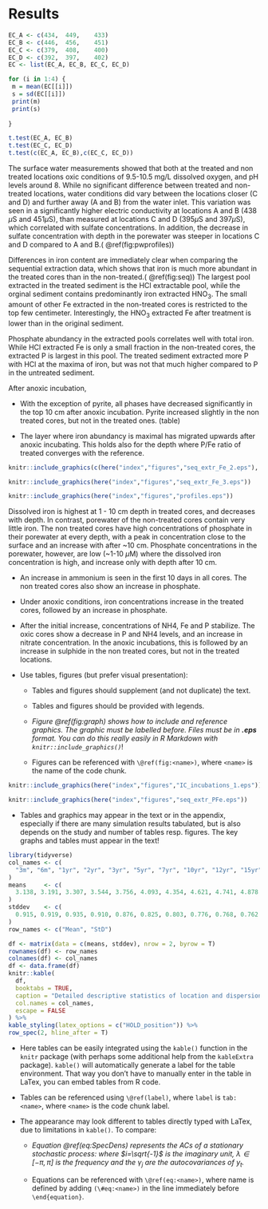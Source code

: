 # Results


```r

EC_A <- c(434,	449,	433)
EC_B <- c(446,	456,	451)
EC_C <- c(379,	408,	400)
EC_D <- c(392,	397,	402)
EC <- list(EC_A, EC_B, EC_C, EC_D)

for (i in 1:4) {
 m = mean(EC[[i]])
 s = sd(EC[[i]])
 print(m)
 print(s)
  
}

t.test(EC_A, EC_B)
t.test(EC_C, EC_D)
t.test(c(EC_A, EC_B),c(EC_C, EC_D))
```

The \textit{in situ} surface water measurements showed that both at the treated and non treated locations oxic conditions of 9.5-10.5 mg/L dissolved oxygen, and pH levels around 8. While no significant difference between treated and non-treated locations, water conditions did vary between the locations closer (C and D) and further away (A and B) from the water inlet. This variation was seen in a  significantly higher electric conductivity at locations A and B (438 $\mu$S and 451$\mu$S), than measured at locations C and D (395$\mu$S and 397$\mu$S), which correlated with sulfate concentrations. In addition, the decrease in sulfate concentration with depth in the porewater was steeper in locations C and D compared to A and B.( \@ref(fig:pwprofiles))

Differences in iron content are immediately clear when comparing the sequential extraction data, which shows that iron is much more abundant in the treated cores than in the non-treated.( \@ref(fig:seq)) The largest pool extracted in the treated sediment is the HCl extractable pool, while the orginal sediment contains predominantly iron extracted HNO$_3$. The small amount of other Fe extracted in the non-treated cores is restricted to the top few centimeter. Interestingly, the HNO$_3$ extracted Fe after treatment is lower than in the original sediment.

Phosphate abundancy in the extracted pools correlates well with total iron. While HCl extracted Fe is only a small fraction in the non-treated cores, the extracted P is largest in this pool. The treated sediment extracted more P with HCl at the maxima of iron, but was not that much higher compared to P in the untreated sediment.

After anoxic incubation, 

* With the exception of pyrite, all phases have decreased significantly in the top 10 cm after anoxic incubation. Pyrite increased slightly in the non treated cores, but not in the treated ones. (table)

* The layer where iron abundancy is maximal has migrated upwards after anoxic incubating. This holds also for the depth where P/Fe ratio of treated converges with the reference.


```r
knitr::include_graphics(c(here("index","figures","seq_extr_Fe_2.eps"), here("index","figures","seq_extr_Fe_3.eps")))
```

```r
knitr::include_graphics(here("index","figures","seq_extr_Fe_3.eps"))
```

 
```r
knitr::include_graphics(here("index","figures","profiles.eps"))
```


Dissolved iron is highest at 1 - 10 cm depth in treated cores, and decreases with depth. In contrast, porewater of the non-treated cores contain very little iron. The non treated cores have high concentrations of phosphate in their porewater at every depth, with a peak in concentration close to the surface and an increase with after ~10 cm. Phosphate concentrations in the porewater, however, are low (~1-10 $\mu$M) where the dissolved iron concentration is high, and increase only with depth after 10 cm. 

* An increase in ammonium is seen in the first 10 days in all cores. The non treated cores also show an increase in phosphate. 

* Under anoxic conditions, iron concentrations increase in the treated cores, followed by an increase in phosphate.

* After the initial increase, concentrations of NH4, Fe and P stabilize. The oxic cores show a decrease in P and NH4 levels, and an increase in nitrate concentration. In the anoxic incubations, this is followed by an increase in sulphide in the non treated cores, but not in the treated locations.





* Use tables, figures (but prefer visual presentation):

  + Tables and figures should supplement (and not duplicate) the text.

  + Tables and figures should be provided with legends.

  + _Figure \@ref(fig:graph) shows how to include and reference graphics.
    The graphic must be labelled before. Files must be in __.eps__ format. You
    can do this really easily in R Markdown with `knitr::include_graphics()`_!

  + Figures can be referenced with `\@ref(fig:<name>)`, where `<name>` is the
    name of the code chunk.

```r
knitr::include_graphics(here("index","figures","IC_incubations_1.eps"))
```
 

```r
knitr::include_graphics(here("index","figures","seq_extr_PFe.eps"))
```


\begin{table}[ht]
\centering
\begin{tabular}{rl|rrrrrrr||rrrr|}
  \toprule
  & \multicolumn{12}{l}{Benthic fluxes in mmol m$^{-2}$ day$^{-1}$} \\
  \hline
  & & \multicolumn{7}{c}{Anoxic incubations} & \multicolumn{4}{c}{Oxic incubations} \\
 & row.names &  \multicolumn{2}{c}{Fe$_{tot}$} & PO$_4^{3-}$ & \multicolumn{2}{c}{NH$_{4}^+$} & HS$^-$ & SO$_4^{2-}$ & 
 PO$_4^{3-}$ & NH$_{4}^+$ & SO$_4^{2-}$ & NO$_3^-$ \\ 
 &  & \textbf{I} & \textbf{III} & \textbf{II} & \textbf{I} & \textbf{III} & \textbf{III} & \textbf{III} & \textbf{II} & \textbf{I} & \textbf{III} & \textbf{III} \\
  \hline
& A & 1.09 & 0.22 & 0.11 & 1.48 & 0.30 & 0.00 & -1.20 & 0.02 & 1.34 & -0.19 & 0.29 \\ 
&  & 0.12 & 0.12 & 0.08 & 0.15 & 0.27 & -0.00 & -1.11 & 0.02 & 0.81 & 0.15 & 0.18 \\ \hline
& B & 0.08 & -0.01 & 0.23 & 1.33 & 0.18 & 0.42 & -0.55 & 0.07 & 0.23 & 0.28 & 0.11 \\ 
&  & 0.01 & -0.01 & 0.33 & 0.96 & 0.19 & 1.15 & -1.23 & 0.24 & 1.08 & 0.38 & 0.17 \\ \hline
& C & 2.90 & 0.14 & 0.10 & 0.94 & 0.25 & 0.02 & -1.42 & 0.01 & 0.27 & 0.23 & 0.03 \\ 
&  & 2.88 & -0.00 & 0.15 & 2.00 & 0.29 & 0.02 & -0.71 & 0.03 & 0.18 & 1.17 & 0.29 \\ \hline
& D & 0.20 & -0.03 & 0.39 & 2.45 & 0.02 & 1.32 & -1.58 & 0.31 & 1.40 & 1.10 & 0.46 \\ 
&  & 0.15 & -0.03 & 0.95 & 3.31 & -0.09 & 1.72 & -0.47 & 0.22 & 0.96 & 0.04 & 0.16 \\ 
   \hline
   \multicolumn{13}{l}{\footnotesize{\textbf{I}: First 10 days}} \\
   \multicolumn{13}{l}{\footnotesize{\textbf{II}: First 25 days}} \\
   \multicolumn{13}{l}{\footnotesize{\textbf{III}: After a week}} \\
   \bottomrule
\end{tabular}
\caption{Calculated benthic fluxes for selected species during incubation. Linear regressions were estimated for certain time intervals (listed with roman numbers), and the slopes are listed. }
    \label{tab:flux}
\end{table}


  + Tables and graphics may appear in the text or in the appendix, especially if
  there are many simulation results tabulated, but is also depends on the study
  and number of tables resp. figures. The key graphs and tables must appear in
  the text!

```r
library(tidyverse)
col_names <- c(
  "3m", "6m", "1yr", "2yr", "3yr", "5yr", "7yr", "10yr", "12yr", "15yr"
)
means     <- c(
  3.138, 3.191, 3.307, 3.544, 3.756, 4.093, 4.354, 4.621, 4.741, 4.878
)
stddev    <- c(
  0.915, 0.919, 0.935, 0.910, 0.876, 0.825, 0.803, 0.776, 0.768, 0.762
)
row_names <- c("Mean", "StD")

df <- matrix(data = c(means, stddev), nrow = 2, byrow = T)
rownames(df) <- row_names
colnames(df) <- col_names
df <- data.frame(df)
knitr::kable(
  df,
  booktabs = TRUE,
  caption = "Detailed descriptive statistics of location and dispersion for 2100 observed swap rates for the period from February 15, 1999 to March 2, 2007. Swap rates measured as 3.12 (instead of 0.0312).",
  col.names = col_names, 
  escape = FALSE
) %>%
kable_styling(latex_options = c("HOLD_position")) %>%
row_spec(2, hline_after = T)
```



* Here tables can be easily integrated using the `kable()` function in the
  `knitr` package (with perhaps some additional help from the `kableExtra`
  package). `kable()` will automatically generate a label for the table
  environment. That way you don't have to manually enter in the table in LaTex,
  you can embed tables from R code. 

* Tables can be referenced using `\@ref(label)`, where `label` is `tab:<name>`,
  where `<name>` is the code chunk label.

* The appearance may look different to tables directly typed with LaTex, due to
  limitations in `kable()`. To compare:
    


  + _Equation \@ref(eq:SpecDens) represents the ACs of a stationary
    stochastic process:_
    \begin{equation}
            f_y(\lambda) = (2\pi)^{-1} \sum_{j=-\infty}^{\infty}
                           \gamma_j e^{-i\lambda j}
                         =(2\pi)^{-1}\left(\gamma_0 + 2 \sum_{j=1}^{\infty}
        \gamma_j \cos(\lambda j)\right)
                                       (\#eq:SpecDens)
    \end{equation}
    _where $i=\sqrt{-1}$ is the imaginary unit, $\lambda \in [-\pi, \pi]$ is the
    frequency and the $\gamma_j$ are the autocovariances of $y_t$._

  + Equations can be referenced with `\@ref(eq:<name>)`, where name is defined
    by adding `(\#eq:<name>)` in the line immediately before `\end{equation}`.


